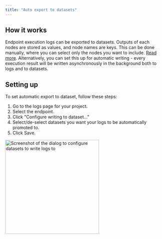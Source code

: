 ```yaml
---
title: "Auto export to datasets"
---
```


## How it works

Endpoint execution logs can be exported to datasets. Outputs of each nodes are stored as values, and node names are keys.
This can be done manually, where you can select only the nodes you want to include. [Read more](/datasets/adding-data#2-endpoint-logs).
Alternatively, you can set this up for automatic writing - every execution result will be written asynchronously in the background both to logs and to datasets.

## Setting up

To set automatic export to dataset, follow these steps:

1. Go to the logs page for your project.
1. Select the endpoint.
1. Click "Configure writing to dataset..."
1. Select/de-select datasets you want your logs to be automatically promoted to.
1. Click Save.

<Frame caption="Selecting datasets to write logs to">
  <img
    height="300"
    src="/images/logs/logs-write-to-datasets.png"
    alt="Screenshot of the dialog to configure datasets to write logs to"/>
</Frame>
